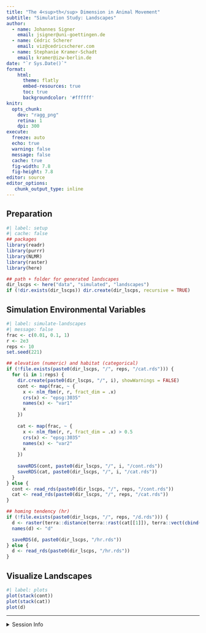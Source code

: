 ```yaml
---
title: "The 4<sup>th</sup> Dimension in Animal Movement"
subtitle: "Simulation Study: Landscapes"
author:
  - name: Johannes Signer
    email: jsigner@uni-goettingen.de
  - name: Cédric Scherer
    email: viz@cedricscherer.com
  - name: Stephanie Kramer-Schadt
    email: kramer@izw-berlin.de
date: "`r Sys.Date()`"
format:
    html: 
      theme: flatly
      embed-resources: true
      toc: true
      backgroundcolor: '#ffffff'
knitr:
  opts_chunk:    
    dev: "ragg_png"
    retina: 1
    dpi: 300
execute:
  freeze: auto
  echo: true
  warning: false
  message: false
  cache: true
  fig-width: 7.8
  fig-height: 7.8
editor: source
editor_options:
   chunk_output_type: inline
---
```


## Preparation

```r
#| label: setup
#| cache: false
## packages
library(readr)
library(purrr)
library(NLMR)
library(raster)
library(here)

## path + folder for generated landscapes
dir_lscps <- here("data", "simulated", "landscapes")
if (!dir.exists(dir_lscps)) dir.create(dir_lscps, recursive = TRUE)
```


## Simulation Environmental Variables 

```r
#| label: simulate-landscapes
#| message: false
frac <- c(0.01, 0.1, 1)
r <- 2e3
reps <- 10
set.seed(221)

## elevation (numeric) and habitat (categorical)
if (!file.exists(paste0(dir_lscps, "/", reps, "/cat.rds"))) {
  for (i in 1:reps) {
    dir.create(paste0(dir_lscps, "/", i), showWarnings = FALSE)
    cont <- map(frac, ~ {
      x <- nlm_fbm(r, r, fract_dim = .x)
      crs(x) <- "epsg:3035"
      names(x) <- "var1"
      x
    })
  
    cat <- map(frac, ~ {
      x <- nlm_fbm(r, r, fract_dim = .x) > 0.5
      crs(x) <- "epsg:3035"
      names(x) <- "var2"
      x
    })
  
    saveRDS(cont, paste0(dir_lscps, "/", i, "/cont.rds"))
    saveRDS(cat, paste0(dir_lscps, "/", i, "/cat.rds"))
  }
} else {
  cont <- read_rds(paste0(dir_lscps, "/", reps, "/cont.rds"))
  cat <- read_rds(paste0(dir_lscps, "/", reps, "/cat.rds"))
}

## homing tendency (hr)
if (!file.exists(paste0(dir_lscps, "/", reps, "/d.rds"))) {
  d <- raster(terra::distance(terra::rast(cat[[1]]), terra::vect(cbind(r/2, r/2), crs = "epsg:3035")))
  names(d) <- "d"

  saveRDS(d, paste0(dir_lscps, "/hr.rds"))
} else {
  d <- read_rds(paste0(dir_lscps, "/hr.rds"))
}
```


## Visualize Landscapes

```r
#| label: plots
plot(stack(cont))
plot(stack(cat))
plot(d)
```

*** 
  
<details><summary>Session Info</summary>
  
```r
git2r::repository()
devtools::session_info()
```

</details>
